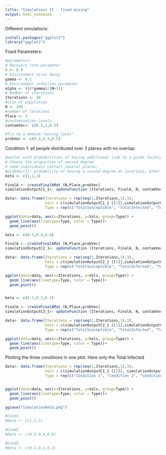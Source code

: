 ```yaml
---
title: "Simulations II - fixed mixing"
output: html_notebook
---
```

Different simulations:

```r
install.packages("ggplot2")
library("ggplot2")

```


Fixed Parameters:
```r
#parameters:
# Recovery rate parameter
r <- 0.8
# Environment virus decay 
gamma <- 0.1
# Environment infection parameter
alpha <- ((r*gamma)/(N+1))
# Number of iterations
Iterations <- 20
#size of population
N <- 300
#number of locations
Place <- 3
#contamination levels
contamVec<- c(0.5,1,0.5)

#fix to a medium "mixing level"
probVec <- c(0.3,0.4,0.5)

```



Condition 1: all people distributed over 3 places with no overlap:

```r
#vector with probabilities of having additional link to a given location
# Choose the proportion of second degree 
# some individuals contact several places; 
#probVec[1]: probability of having a second degree at location1; other indices respectivel
beta <- c(1,1,1)

FinalA <- createFinalAMat (N,Place,probVec)
simulationOutputC1_1<- updateFunction (Iterations, FinalA, N, contamVec, r, gamma, beta)

data<- data.frame(Iterations = rep(seq(1,Iterations,1),3), 
                  Vals = c(simulationOutputC1_1 [[1]],simulationOutputC1_1 [[2]],simulationOutputC1_1 [[3]] ),
                  Type = rep(c("TotalSusceptible", "TotalInfected", "TotalRecovered"), each=20) )

ggplot(data=data, aes(x=Iterations, y=Vals, group=Type)) +
  geom_line(aes(linetype=Type, color = Type))+
  geom_point()

```


```r
beta <- c(0.5,0.4,0.8)

FinalA <- createFinalAMat (N,Place,probVec)
simulationOutputC2_1<- updateFunction (Iterations, FinalA, N, contamVec, r, gamma, beta)

data<- data.frame(Iterations = rep(seq(1,Iterations,1),3), 
                  Vals = c(simulationOutputC2_1 [[1]],simulationOutputC2_1 [[2]],simulationOutputC2_1 [[3]] ),
                  Type = rep(c("TotalSusceptible", "TotalInfected", "TotalRecovered"), each=20) )

ggplot(data=data, aes(x=Iterations, y=Vals, group=Type)) +
  geom_line(aes(linetype=Type, color = Type))+
  geom_point()
```

```r

```

```r
beta <- c(0.1,0.2,0.2)

FinalA <- createFinalAMat (N,Place,probVec)
simulationOutputC3_1<- updateFunction (Iterations, FinalA, N, contamVec, r, gamma,beta)

data<- data.frame(Iterations = rep(seq(1,Iterations,1),3), 
                  Vals = c(simulationOutputC3_1 [[1]],simulationOutputC3_1 [[2]],simulationOutputC3_1 [[3]] ),
                  Type = rep(c("TotalSusceptible", "TotalInfected", "TotalRecovered"), each=20) )

ggplot(data=data, aes(x=Iterations, y=Vals, group=Type)) +
  geom_line(aes(linetype=Type, color = Type))+
  geom_point()
```

Plotting the three conditions in one plot. Here only the Total Infected
```r

data<- data.frame(Iterations = rep(seq(1,Iterations,1),3), 
                  Vals = c(simulationOutputC1_1 [[2]], simulationOutputC2_1 [[2]], simulationOutputC3_1 [[2]] ),
                  Type = rep(c("Condition 1", "Condition 2", "Condition3"), each=20) )


ggplot(data=data, aes(x=Iterations, y=Vals, group=Type)) +
  geom_line(aes(linetype=Type, color = Type))+
  geom_point()

ggsave("SimulationBeta.png")

#Cond1
#beta <- c(1,1,1) 

#Cond2
#beta <- c(0.5,0.4,0.8)

#Cond3
#beta <- c(0.1,0.2,0.2)


```